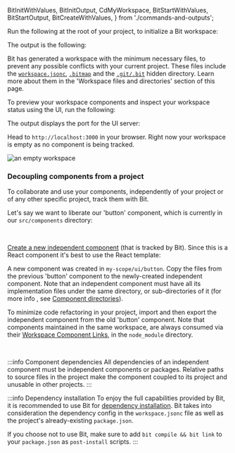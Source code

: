   BitInitWithValues,
  BitInitOutput,
  CdMyWorkspace,
  BitStartWithValues,
  BitStartOutput,
  BitCreateWithValues,
} from './commands-and-outputs';

Run the following at the root of your project, to initialize a Bit workspace:

<BitInitWithValues />

The output is the following:

<BitInitOutput />

Bit has generated a workspace with the minimum necessary files, to prevent any possible conflicts with your current project.
These files include the [`workspace.jsonc`](https://bit.dev/docs/workspace/workspace-json), [`.bitmap`](https://bit.dev/docs/workspace/structure/bitmap) and the [`.git/.bit`](https://bit.dev/docs/workspace/structure/local-scope) hidden directory. Learn more about them in the 'Workspace files and directories' section of this page.

To preview your workspace components and inspect your workspace status using the UI, run the following:

<CdMyWorkspace />

<BitStartWithValues />

The output displays the port for the UI server:

<BitStartOutput />

Head to `http://localhost:3000` in your browser. Right now your workspace is empty as no component is being tracked.

<Image
  alt="an empty workspace"
  maxWidth={800}
  src={emptyWorkspace}
  hasBackground
/>

### Decoupling components from a project

To collaborate and use your components, independently of your project or of any other specific project, track them with Bit.

Let's say we want to liberate our 'button' component, which is currently in our `src/components` directory:

<BeforeDecoupling />

<br />

[Create a new independent component](https://bit.dev/docs/workspace/creating-components) (that is tracked by Bit). Since this is a React component it's best to use the React template:

<BitCreateWithValues />

A new component was created in `my-scope/ui/button`. Copy the files from the previous 'button' component to the newly-created independent component.
Note that an independent component must have all its implementation files under the same directory, or sub-directories of it (for more info , see [Component directories](https://bit.dev/docs/workspace/structure/component-directory)).

To minimize code refactoring in your project, import and then export the independent component from the old 'button' component.
Note that components maintained in the same workspace, are always consumed via their [Workspace Component Links](https://bit.dev/docs/workspace/structure/component-links), in the `node_module` directory.

<AfterDecoupling />

<br />

:::info Component dependencies
All dependencies of an independent component must be independent components or packages. Relative paths to source files in the project make the component coupled to its project and unusable in other projects.
:::

:::info Dependency installation
To enjoy the full capabilities provided by Bit, it is recommended to use Bit for [dependency installation](https://bit.dev/docs/dependencies/dependency-installation).
Bit takes into consideration the dependency config in the `workspace.jsonc` file as well as the project's already-existing `package.json`.

If you choose not to use Bit, make sure to add `bit compile && bit link` to your `package.json` as `post-install` scripts.
:::
